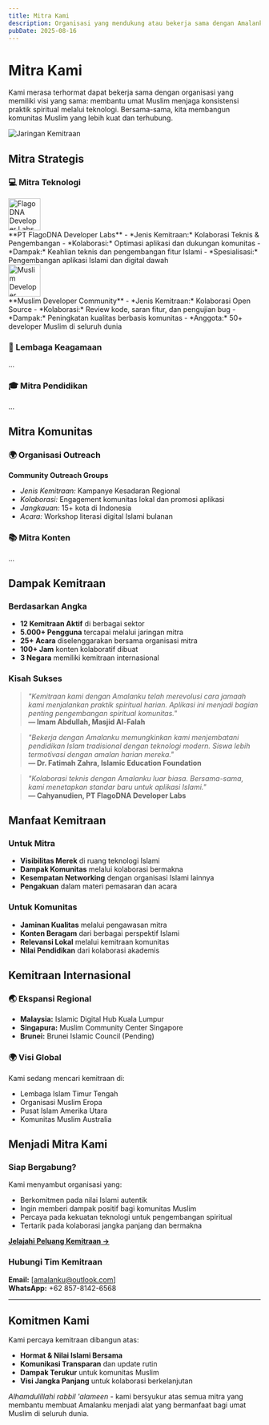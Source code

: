 ```yaml
---
title: Mitra Kami
description: Organisasi yang mendukung atau bekerja sama dengan Amalanku
pubDate: 2025-08-16
---
```


# Mitra Kami

Kami merasa terhormat dapat bekerja sama dengan organisasi yang memiliki visi yang sama: membantu umat Muslim menjaga konsistensi praktik spiritual melalui teknologi. Bersama-sama, kita membangun komunitas Muslim yang lebih kuat dan terhubung.

![Jaringan Kemitraan](https://images.unsplash.com/photo-1521737711867-e3b97375f902?w=800&h=400&fit=crop&crop=center)

## Mitra Strategis



### 💻 Mitra Teknologi

<div style={{ display: 'flex', alignItems: 'center', gap: '16px', marginBottom: '16px' }}>
  <img src="https://avatars.githubusercontent.com/u/136094304?s=200&v=4" alt="FlagoDNA Developer Labs" width="64" height="64" style={{ borderRadius: '8px' }} />
  <div>
    **PT FlagoDNA Developer Labs**  
    - *Jenis Kemitraan:* Kolaborasi Teknis & Pengembangan  
    - *Kolaborasi:* Optimasi aplikasi dan dukungan komunitas  
    - *Dampak:* Keahlian teknis dan pengembangan fitur Islami  
    - *Spesialisasi:* Pengembangan aplikasi Islami dan digital dawah
  </div>
</div>

<div style={{ display: 'flex', alignItems: 'center', gap: '16px', marginBottom: '16px' }}>
  <img 
    src="https://islaminindonesia.wordpress.com/wp-content/uploads/2014/10/ummah.jpg" 
    alt="Muslim Developer Community" 
    width="64" 
    height="64" 
    style={{ borderRadius: '8px' }} 
  />
  <div>
    **Muslim Developer Community**  
    - *Jenis Kemitraan:* Kolaborasi Open Source  
    - *Kolaborasi:* Review kode, saran fitur, dan pengujian bug  
    - *Dampak:* Peningkatan kualitas berbasis komunitas  
    - *Anggota:* 50+ developer Muslim di seluruh dunia
  </div>
</div>

 

### 🕌 Lembaga Keagamaan

...

### 🎓 Mitra Pendidikan

...

## Mitra Komunitas

### 🌍 Organisasi Outreach

**Community Outreach Groups**  
- *Jenis Kemitraan:* Kampanye Kesadaran Regional  
- *Kolaborasi:* Engagement komunitas lokal dan promosi aplikasi  
- *Jangkauan:* 15+ kota di Indonesia  
- *Acara:* Workshop literasi digital Islami bulanan 

### 📚 Mitra Konten
...
 
## Dampak Kemitraan

### Berdasarkan Angka
- **12 Kemitraan Aktif** di berbagai sektor  
- **5.000+ Pengguna** tercapai melalui jaringan mitra  
- **25+ Acara** diselenggarakan bersama organisasi mitra  
- **100+ Jam** konten kolaboratif dibuat  
- **3 Negara** memiliki kemitraan internasional

### Kisah Sukses

> *"Kemitraan kami dengan Amalanku telah merevolusi cara jamaah kami menjalankan praktik spiritual harian. Aplikasi ini menjadi bagian penting pengembangan spiritual komunitas."*  
> **— Imam Abdullah, Masjid Al-Falah**

> *"Bekerja dengan Amalanku memungkinkan kami menjembatani pendidikan Islam tradisional dengan teknologi modern. Siswa lebih termotivasi dengan amalan harian mereka."*  
> **— Dr. Fatimah Zahra, Islamic Education Foundation**

> *"Kolaborasi teknis dengan Amalanku luar biasa. Bersama-sama, kami menetapkan standar baru untuk aplikasi Islami."*  
> **— Cahyanudien, PT FlagoDNA Developer Labs**

## Manfaat Kemitraan

### Untuk Mitra
- **Visibilitas Merek** di ruang teknologi Islami  
- **Dampak Komunitas** melalui kolaborasi bermakna  
- **Kesempatan Networking** dengan organisasi Islami lainnya  
- **Pengakuan** dalam materi pemasaran dan acara

### Untuk Komunitas
- **Jaminan Kualitas** melalui pengawasan mitra  
- **Konten Beragam** dari berbagai perspektif Islami  
- **Relevansi Lokal** melalui kemitraan komunitas  
- **Nilai Pendidikan** dari kolaborasi akademis

## Kemitraan Internasional

### 🌏 Ekspansi Regional
- **Malaysia:** Islamic Digital Hub Kuala Lumpur  
- **Singapura:** Muslim Community Center Singapore  
- **Brunei:** Brunei Islamic Council (Pending)

### 🌍 Visi Global
Kami sedang mencari kemitraan di:
- Lembaga Islam Timur Tengah  
- Organisasi Muslim Eropa  
- Pusat Islam Amerika Utara  
- Komunitas Muslim Australia

## Menjadi Mitra Kami

### Siap Bergabung?

Kami menyambut organisasi yang:  
- Berkomitmen pada nilai Islami autentik  
- Ingin memberi dampak positif bagi komunitas Muslim  
- Percaya pada kekuatan teknologi untuk pengembangan spiritual  
- Tertarik pada kolaborasi jangka panjang dan bermakna

**[Jelajahi Peluang Kemitraan →](./become-join)**

### Hubungi Tim Kemitraan

**Email:** [amalanku@outlook.com]  
**WhatsApp:** +62 857-8142-6568  

---

## Komitmen Kami

Kami percaya kemitraan dibangun atas:  
- **Hormat & Nilai Islami Bersama**  
- **Komunikasi Transparan** dan update rutin  
- **Dampak Terukur** untuk komunitas Muslim  
- **Visi Jangka Panjang** untuk kolaborasi berkelanjutan

*Alhamdulillahi rabbil 'alameen* - kami bersyukur atas semua mitra yang membantu membuat Amalanku menjadi alat yang bermanfaat bagi umat Muslim di seluruh dunia.
